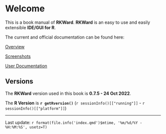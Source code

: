 # Welcome {.unnumbered}

This is a book manual of **RKWard**. **RKWard** is an easy to use and easily extensible **IDE/GUI for R**.

The current and official documentation can be found here:

[Overview](https://rkward.kde.org/About.html)

[Screenshots](https://rkward.kde.org/Screenshots.html)

[User Documentation](https://rkward.kde.org/User_Documentation.html)

## Versions

The **RKWard** version used in this book is **0.7.5 - 24 Oct 2022**.

The **R Version** is **`r getRversion()`** (`r sessionInfo()[["running"]]` -  `r sessionInfo()[["platform"]]`)

------------------------------------------------------------------------

Last update: `r format(file.info('index.qmd')$mtime, '%m/%d/%Y - %H:%M:%S', usetz=T)`
